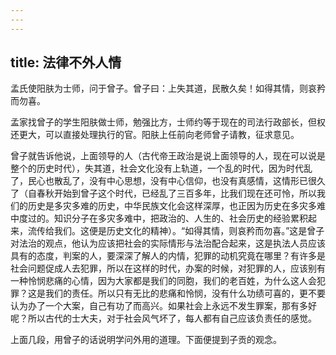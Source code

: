 ```yaml
---
---
---
```

title: 法律不外人情
---




孟氏使阳肤为士师，问于曾子。曾子曰：上失其道，民散久矣！如得其情，则哀矜而勿喜。

孟家找曾子的学生阳肤做士师，勉强比方，士师约等于现在的司法行政部长，但权还更大，可以直接处理执行的官。阳肤上任前向老师曾子请教，征求意见。

曾子就告诉他说，上面领导的人（古代帝王政治是说上面领导的人，现在可以说是整个的历史时代），失其道，社会文化没有上轨道，一个乱的时代，因为时代乱了，民心也散乱了，没有中心思想，没有中心信仰，也没有真感情，这情形已很久了（自春秋开始到曾子这个时代，已经乱了三百多年，比我们现在还可怜，所以我们的历史是多灾多难的历史，中华民族文化会这样深厚，也正因为历史在多灾多难中度过的。知识分子在多灾多难中，把政治的、人生的、社会历史的经验累积起来，流传给我们。这便是历史文化的精神）。“如得其情，则哀矜而勿喜。”这是曾子对法治的观点，他认为应该把社会的实际情形与法治配合起来，这是执法人员应该具有的态度，判案的人，要深深了解人的内情，犯罪的动机究竟在哪里？有许多是社会问题促成人去犯罪，所以在这样的时代，办案的时候，对犯罪的人，应该别有一种怜悯悲痛的心情，因为大家都是我们的同胞，我们的老百姓，为什么这人会犯罪？这是我们的责任。所以只有无比的悲痛和怜悯，没有什么功绩可喜的，更不要认为办了一个大案，自己有功了而高兴。如果社会上永远不发生罪案，那有多好呢？所以古代的士大夫，对于社会风气坏了，每人都有自己应该负责任的感觉。

上面几段，用曾子的话说明学问外用的道理。下面便提到子贡的观念。